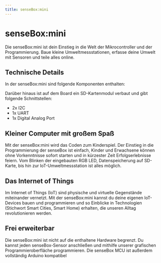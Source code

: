 ```yaml
---
title: senseBox:mini
---
```



<div className="flex flex-col items-center justify-center">
  <h1> senseBox:mini </h1>
  <p>
    Die senseBox:mini ist dein Einstieg in die Welt der Mikrocontroller und der
    Programmierung. Baue kleine Umweltmessstationen, erfasse deine Umwelt mit
    Sensoren und teile alles online.
  </p>
  <div>
    <ImageWithText src={mini} title="senseBox:mini" alt="senseBox:mini" />
  </div>
</div>

## Technische Details

In der senseBox:mini sind folgende Komponenten enthalten:

<div className="flex items-center justify-evenly gap-4 align">
  <ImageWithText src={umweltsensor} title="Umweltsensor" />
  <ImageWithText src={miniRgbLed} title="Neopixel RGB LED " />
  <ImageWithText src={wifiBee} title="WiFi-Bee" />
  <ImageWithText src={display} title="OLED Display" />
</div>

Darüber hinaus ist auf dem Board ein SD-Kartenmodul verbaut und gibt folgende Schnittstellen:

- 2x I2C
- 1x UART
- 1x Digital Analog Port

## Kleiner Computer mit großem Spaß

Mit der senseBox:mini wird das Coden zum Kinderspiel. Der Einstieg in die Programmierung der senseBox ist einfach, Kinder und Erwachsene können ohne Vorkenntnisse sofort starten und in kürzester Zeit Erfolgserlebnisse feiern. Vom Blinken der eingebauten RGB LED, Datenspeicherung auf SD-Karte, bis hin zur IoT-Umweltmessstation ist alles möglich.

## Das Internet of Things

Im Internet of Things (IoT) sind physische und virtuelle Gegenstände miteinander vernetzt. Mit der senseBox:mini kannst du deine eigenen IoT-Devices bauen und programmieren und so Einblicke in Technologien (Stichwort Smart Cities, Smart Home) erhalten, die unseren Alltag revolutionieren werden.

## Frei erweiterbar

Die senseBox:mini ist nicht auf die enthaltene Hardware begrenzt. Du kannst jeden senseBox-Sensor anschließen und mithilfe unserer grafischen Programmieroberfläche programmieren. Die senseBox MCU ist außerdem vollständig Arduino kompatibel
